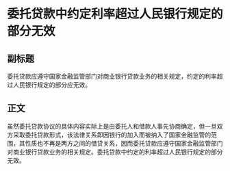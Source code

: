 # 委托贷款中约定利率超过人民银行规定的部分无效
## 副标题
委托贷款应遵守国家金融监管部门对商业银行贷款业务的相关规定，约定的利率超过人民银行规定的部分应无效。
## 正文
虽然委托贷款协议的具体内容实际上是由委托人和借款人事先协商确定，但一旦双方采取委托贷款形式，该法律关系即因银行的加入而被纳入了国家金融监管的范围，其性质也不再是两方之间的借贷关系，因而委托贷款应遵守国家金融监管部门对商业银行贷款业务的相关规定。委托贷款中约定的利率超过人民银行规定的部分无效。